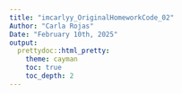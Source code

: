 ```yaml
---
title: "imcarlyy_OriginalHomeworkCode_02"
Author: "Carla Rojas"
Date: "February 10th, 2025"
output:
  prettydoc::html_pretty:
    theme: cayman
    toc: true
    toc_depth: 2
---
```

